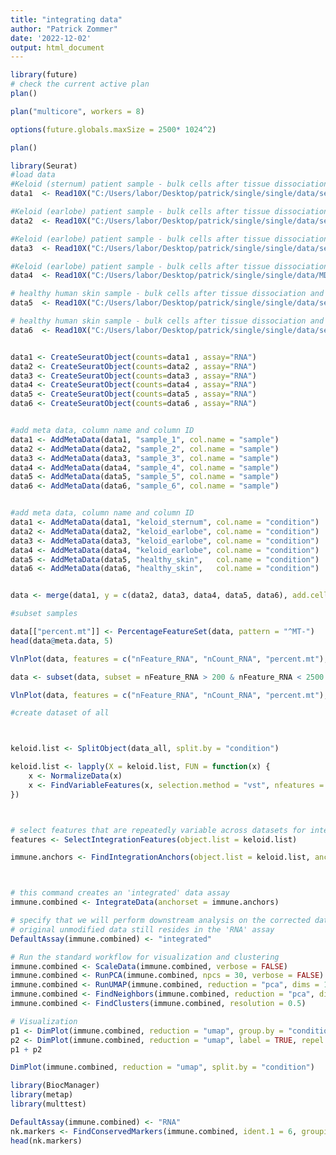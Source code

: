 ```yaml
---
title: "integrating data"
author: "Patrick Zommer"
date: '2022-12-02'
output: html_document
---
```




```r
library(future)
# check the current active plan
plan()

plan("multicore", workers = 8)

options(future.globals.maxSize = 2500* 1024^2)

plan()

```



```r
library(Seurat)
#load data
#Keloid (sternum) patient sample - bulk cells after tissue dissociation and death cell removal
data1  <- Read10X("C:/Users/labor/Desktop/patrick/single/single/data/set_4/MD001_DK1/filtered_feature_bc_matrix")

#Keloid (earlobe) patient sample - bulk cells after tissue dissociation and death cell removal.
data2  <- Read10X("C:/Users/labor/Desktop/patrick/single/single/data/set_16/MD004_DK3_Direder_4/filtered_feature_bc_matrix")

#Keloid (earlobe) patient sample - bulk cells after tissue dissociation and death cell removal,
data3  <- Read10X("C:/Users/labor/Desktop/patrick/single/single/data/set_20/MD005_DK4L_Direder_5/filtered_feature_bc_matrix")

#Keloid (earlobe) patient sample - bulk cells after tissue dissociation and death cell removal,
data4  <- Read10X("C:/Users/labor/Desktop/patrick/single/single/data/MD005_DK4R_Direder_5/filtered_feature_bc_matrix")

# healthy human skin sample - bulk cells after tissue dissociation and dead cell removal
data5  <- Read10X("C:/Users/labor/Desktop/patrick/single/single/data/set_30/MD007_DN2_NH_human_Direder_7/filtered_feature_bc_matrix")

# healthy human skin sample - bulk cells after tissue dissociation and dead cell removal
data6  <- Read10X("C:/Users/labor/Desktop/patrick/single/single/data/set_31/MD007_DN3_NH_human_Direder_7/filtered_feature_bc_matrix")


data1 <- CreateSeuratObject(counts=data1 , assay="RNA")
data2 <- CreateSeuratObject(counts=data2 , assay="RNA")
data3 <- CreateSeuratObject(counts=data3 , assay="RNA")
data4 <- CreateSeuratObject(counts=data4 , assay="RNA")
data5 <- CreateSeuratObject(counts=data5 , assay="RNA")
data6 <- CreateSeuratObject(counts=data6 , assay="RNA")


#add meta data, column name and column ID
data1 <- AddMetaData(data1, "sample_1", col.name = "sample")
data2 <- AddMetaData(data2, "sample_2", col.name = "sample")
data3 <- AddMetaData(data3, "sample_3", col.name = "sample")
data4 <- AddMetaData(data4, "sample_4", col.name = "sample")
data5 <- AddMetaData(data5, "sample_5", col.name = "sample")
data6 <- AddMetaData(data6, "sample_6", col.name = "sample")


#add meta data, column name and column ID
data1 <- AddMetaData(data1, "keloid_sternum", col.name = "condition")
data2 <- AddMetaData(data2, "keloid_earlobe", col.name = "condition")
data3 <- AddMetaData(data3, "keloid_earlobe", col.name = "condition")
data4 <- AddMetaData(data4, "keloid_earlobe", col.name = "condition")
data5 <- AddMetaData(data5, "healthy_skin",   col.name = "condition")
data6 <- AddMetaData(data6, "healthy_skin",   col.name = "condition")


data <- merge(data1, y = c(data2, data3, data4, data5, data6), add.cell.ids = c("k1", "k2", "k3", "k4", "k5", "k6"), project = "")

```


```r
#subset samples

data[["percent.mt"]] <- PercentageFeatureSet(data, pattern = "^MT-")
head(data@meta.data, 5)

```


```r
VlnPlot(data, features = c("nFeature_RNA", "nCount_RNA", "percent.mt"), ncol = 3)
```

```r
data <- subset(data, subset = nFeature_RNA > 200 & nFeature_RNA < 2500 & nCount_RNA < 10000 & percent.mt < 10)
```





```r
VlnPlot(data, features = c("nFeature_RNA", "nCount_RNA", "percent.mt"), ncol = 3)
```


```r
#create dataset of all 



keloid.list <- SplitObject(data_all, split.by = "condition")

keloid.list <- lapply(X = keloid.list, FUN = function(x) {
    x <- NormalizeData(x)
    x <- FindVariableFeatures(x, selection.method = "vst", nfeatures = 2000)
})



# select features that are repeatedly variable across datasets for integration
features <- SelectIntegrationFeatures(object.list = keloid.list)

immune.anchors <- FindIntegrationAnchors(object.list = keloid.list, anchor.features = features)



# this command creates an 'integrated' data assay
immune.combined <- IntegrateData(anchorset = immune.anchors)


```
```r
# specify that we will perform downstream analysis on the corrected data note that the
# original unmodified data still resides in the 'RNA' assay
DefaultAssay(immune.combined) <- "integrated"

# Run the standard workflow for visualization and clustering
immune.combined <- ScaleData(immune.combined, verbose = FALSE)
immune.combined <- RunPCA(immune.combined, npcs = 30, verbose = FALSE)
immune.combined <- RunUMAP(immune.combined, reduction = "pca", dims = 1:30)
immune.combined <- FindNeighbors(immune.combined, reduction = "pca", dims = 1:30)
immune.combined <- FindClusters(immune.combined, resolution = 0.5)

# Visualization
p1 <- DimPlot(immune.combined, reduction = "umap", group.by = "condition")
p2 <- DimPlot(immune.combined, reduction = "umap", label = TRUE, repel = TRUE)
p1 + p2
```

```r
DimPlot(immune.combined, reduction = "umap", split.by = "condition")
```
```r
library(BiocManager)
library(metap)
library(multtest)

DefaultAssay(immune.combined) <- "RNA"
nk.markers <- FindConservedMarkers(immune.combined, ident.1 = 6, grouping.var = "condition", verbose = FALSE)
head(nk.markers)
```

